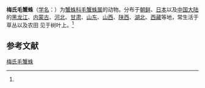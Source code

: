 {{Speciesbox
| name = 梅氏毛蟹蛛
| status = 
| status_system = 
| image = 
| genus = Heriaeus
| species = mellotteei
| authority = (Simon, 1886)<ref name='id14520'>{{cite web| url =http://www.bioinfo.cn/db05/BjdwSpecies.php?action=view&id=14520| title =梅氏毛蟹蛛| work =《中国动物物种编目数据库》| publisher =中国科学院微生物研究所| author =中国科学院动物研究所| accessdate =2009-04-28| deadurl =yes| archiveurl =https://web.archive.org/web/20160305095218/http://www.bioinfo.cn/db05/BjdwSpecies.php?action=view&id=14520| archivedate =2016-03-05}}</ref>
}}

'''梅氏毛蟹蛛'''（[[学名|学名]]：{{lang|la|''Heriaeus mellotteei''}}）为[[蟹蛛科|蟹蛛科]][[毛蟹蛛属|毛蟹蛛属]]的动物。分布于[[朝鲜|朝鲜]]、[[日本|日本]]以及[[中国大陆|中国大陆]]的[[黑龙江|黑龙江]]、[[内蒙古|内蒙古]]、[[河北|河北]]、[[甘肃|甘肃]]、[[山东|山东]]、[[山西|山西]]、[[陕西|陕西]]、[[湖北|湖北]]、[[西藏|西藏]]等地，常生活于草丛以及农田 见于树叶上。<ref name='id14520'/>

== 参考文献 ==
{{reflist}}

{{Wikispecies|Heriaeus mellotteei}}
{{Taxonbar|from=Q27506085}}

[[Category:毛蟹蛛属|梅氏毛蟹蛛]]


{{蜘蛛小作品}}